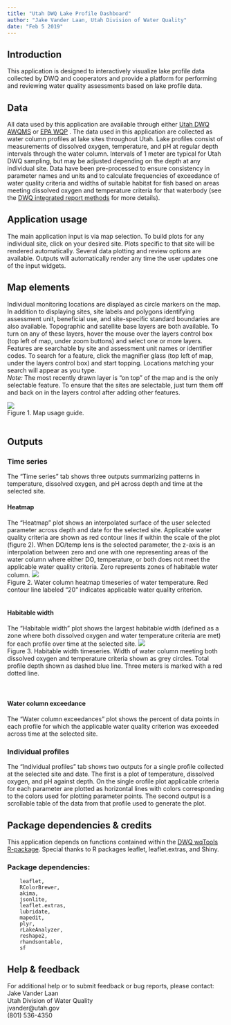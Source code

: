 ```yaml
---
title: "Utah DWQ Lake Profile Dashboard"
author: "Jake Vander Laan, Utah Division of Water Quality"
date: "Feb 5 2019"
---
```


## Introduction
This application is designed to interactively visualize lake profile data collected by DWQ and cooperators and provide a platform for performing and reviewing water quality assessments based on lake profile data.
<br>

## Data
All data used by this application are available through either [Utah DWQ AWQMS](https://awqms.utah.gov) or [EPA WQP](https://www.waterqualitydata.us/) . 
The data used in this application are collected as water column profiles at lake sites throughout Utah. 
Lake profiles consist of measurements of dissolved oxygen, temperature, and pH at regular depth intervals through the water column. Intervals of 1 meter are typical 
for Utah DWQ sampling, but may be adjusted depending on the depth at any individual site. Data have been pre-processed to ensure consistency in parameter names and units 
and to calculate frequencies of exceedance of water quality criteria and widths of suitable habitat for fish based on 
areas meeting dissolved oxygen and temperature criteria for that waterbody (see the [DWQ integrated report methods](https://deq.utah.gov/legacy/programs/water-quality/monitoring-reporting/assessment/draft-2020-methodology-for-integrated-report.htm) for more details).
<br>

## Application usage
The main application input is via map selection. To build plots for any individual site, click on your desired site. 
Plots specific to that site will be rendered automatically. Several data plotting and review options are available.
Outputs will automatically render any time the user updates one of the input widgets.
<br>

## Map elements
Individual monitoring locations are displayed as circle markers on the map. 
In addition to displaying sites, site labels and polygons identifying assessment unit, beneficial use, and site-specific standard boundaries are also available. Topographic and satellite base layers are both available. 
To turn on any of these layers, hover the mouse over the layers control box (top left of map, under zoom buttons) and select one or more layers. 
Features are searchable by site and assessment unit names or identifier codes. To search for a feature, click the magnifier glass (top left of map, under the layers control box) and start topping. 
Locations matching your search will appear as you type.  
*Note:* The most recently drawn layer is "on top" of the map and is the only selectable feature. To ensure that the sites are selectable, just turn them off and back on in the layers control after 
adding other features. 

![](map.png)  
Figure 1. Map usage guide.
<br>
<br>

## Outputs
### Time series
The "Time series" tab shows three outputs summarizing patterns in temperature, dissolved oxygen, and pH across depth and time at the selected site.
<br>

#### Heatmap
The "Heatmap" plot shows an interpolated surface of the user selected parameter across depth and date for the selected site.  Applicable water quality criteria are shown as red contour 
lines if within the scale of the plot (figure 2). When DO/temp lens is the selected parameter, the z-axis is an interpolation between zero and one with one representing areas of the water column
where either DO, temperature, or both does not meet the applicable water quality criteria. Zero represents zones of habitable water column.
![](heatmap.png)  
Figure 2. Water column heatmap timeseries of water temperature. Red contour line labeled "20" indicates applicable water quality criterion.
<br>
<br>

#### Habitable width
The "Habitable width" plot shows the largest habitable width (defined as a zone where both dissolved oxygen and 
water temperature criteria are met) for each profile over time at the selected site.
![](hab_width.png)  
Figure 3. Habitable width timeseries. Width of water column meeting both dissolved oxygen and temperature criteria shown as grey circles. 
Total profile depth shown as dashed blue line. Three meters is marked with a red dotted line.  
<br>
<br>

#### Water column exceedance
The "Water column exceedances" plot shows the percent of data points in each profile for which 
the applicable water quality criterion was exceeded across time at the selected site.
<br>


### Individual profiles
The "Individual profiles" tab shows two outputs for a single profile collected at the selected site and date. 
The first is a plot of temperature, dissolved oxygen, and pH against depth. On the single orofile plot applicable criteria for each parameter are plotted as horizontal lines 
with colors corresponding to the colors used for plotting parameter points. The second output is a scrollable table of the data from that profile used to generate the plot.
<br>

## Package dependencies & credits
This application depends on functions contained within the [DWQ wqTools R-package](https://github.com/utah-dwq/wqTools). 
Special thanks to R packages leaflet, leaflet.extras, and Shiny.  

### Package dependencies:  
```
	leaflet, 
	RColorBrewer, 
	akima, 
	jsonlite, 
	leaflet.extras, 
	lubridate, 
	mapedit, 
	plyr, 
	rLakeAnalyzer, 
	reshape2, 
	rhandsontable,  
	sf  
```

## Help & feedback
For additional help or to submit feedback or bug reports, please contact:  
Jake Vander Laan  
Utah Division of Water Quality  
jvander@utah.gov  
(801) 536-4350
